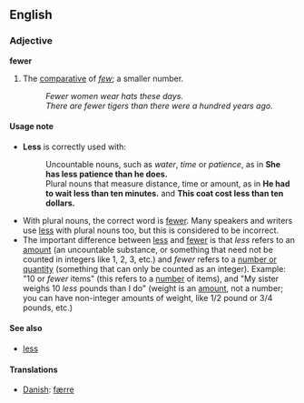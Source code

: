 ==English==
===Adjective===
'''fewer'''

#The [[comparative]] of ''[[few]]''; a smaller number.
#:''Fewer women wear hats these days.''
#:''There are fewer tigers than there were a hundred years ago.''

====Usage note====
<!-- Changes made here should be reflected in the "Usage note" for LESS -->
*'''Less''' is correctly used with:
*:Uncountable nouns, such as ''water'', ''time'' or ''patience'', as in '''She has less patience than he does.'''
*:Plural nouns that measure distance, time or amount, as in '''He had to wait less than ten minutes.''' and '''This coat cost less than ten dollars.'''
*With plural nouns, the correct word is [[fewer]].  Many speakers and writers use [[less]] with plural nouns too, but this is considered to be incorrect.
*The important difference between [[less]] and [[fewer]] is that ''less'' refers to an <u>amount</u> (an uncountable substance, or something that need not be counted in integers like 1, 2, 3, etc.) and ''fewer'' refers to a <u>number or quantity</u> (something that can only be counted as an integer).  Example: "10 or ''fewer'' items" (this refers to a <U>number</u> of items), and "My sister weighs 10 ''less'' pounds than I do" (weight is an <u>amount</u>, not a number; you can have non-integer amounts of weight, like 1/2 pound or 3/4 pounds, etc.)
<!-- Changes made here should be reflected in the "Usage note" for LESS -->


====See also====
*[[less]]

====Translations====
*[[Danish]]: [[færre]]